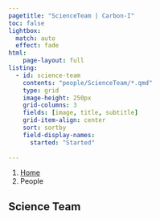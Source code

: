 ```yaml
---
pagetitle: "ScienceTeam | Carbon-I"
toc: false
lightbox:
  match: auto
  effect: fade
html:
    page-layout: full
listing:
  - id: science-team
    contents: "people/ScienceTeam/*.qmd"
    type: grid
    image-height: 250px
    grid-columns: 3
    fields: [image, title, subtitle]
    grid-item-align: center
    sort: sortby
    field-display-names: 
      started: "Started"
  
---
```


```{=html}
<nav aria-label="breadcrumb">
  <ol class="breadcrumb">
    <li class="breadcrumb-item"><a href="index.html">Home</a></li>
    <li class="breadcrumb-item active" aria-current="page">People</li>
  </ol>
</nav>
```


## Science Team

:::{#science-team}
:::



